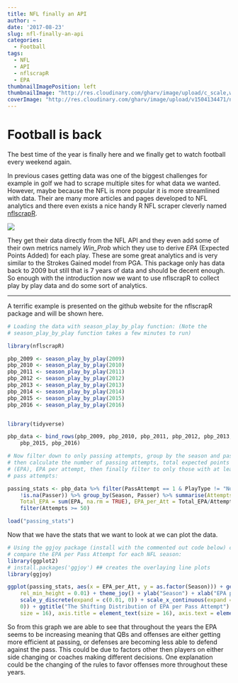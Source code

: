 ```yaml
---
title: NFL finally an API
author: ~
date: '2017-08-23'
slug: nfl-finally-an-api
categories:
  - Football
tags:
  - NFL
  - API
  - nflscrapR
  - EPA
thumbnailImagePosition: left
thumbnailImage: "http://res.cloudinary.com/gharv/image/upload/c_scale,w_600/v1504134471/nfl-analytics_ojgjhu.jpg"
coverImage: "http://res.cloudinary.com/gharv/image/upload/v1504134471/nfl-analytics_ojgjhu.jpg"
---
```


# Football is back  

The best time of the year is finally here and we finally get to watch football every weekend again. 

In previous cases getting data was one of the biggest challenges for example in golf we had to scrape multiple sites for what data we wanted. However, maybe because the NFL is more popular it is more streamlined with data. Their are many more articles and pages developed to NFL analytics and there even exists a nice handy R NFL scraper cleverly named [nflscrapR](https://github.com/maksimhorowitz/nflscrapR).  

![](http://res.cloudinary.com/gharv/image/upload/c_crop,g_xy_center,h_216,w_1000,x_501,y_255/v1504134471/nflscrapR_image_lr06vs.png)

They get their data directly from the NFL API and they even add some of their own metrics namely *Win_Prob* which they use to derive *EPA* (Expected Points Added) for each play. These are some great analytics and is very similar to the Strokes Gained model from PGA. This package only has data back to 2009 but still that is 7 years of data and should be decent enough. So enough with the introduction now we want to use nflscrapR to collect play by play data and do some sort of analytics.  

***

A terrific example is presented on the github website for the nflscrapR package and will be shown here.  


```r
# Loading the data with season_play_by_play function: (Note the
# season_play_by_play function takes a few minutes to run)

library(nflscrapR)

pbp_2009 <- season_play_by_play(2009)
pbp_2010 <- season_play_by_play(2010)
pbp_2011 <- season_play_by_play(2011)
pbp_2012 <- season_play_by_play(2012)
pbp_2013 <- season_play_by_play(2013)
pbp_2014 <- season_play_by_play(2014)
pbp_2015 <- season_play_by_play(2015)
pbp_2016 <- season_play_by_play(2016)


library(tidyverse)

pbp_data <- bind_rows(pbp_2009, pbp_2010, pbp_2011, pbp_2012, pbp_2013, pbp_2014, 
    pbp_2015, pbp_2016)

# Now filter down to only passing attempts, group by the season and passer,
# then calculate the number of passing attempts, total expected points added
# (EPA), EPA per attempt, then finally filter to only those with at least 50
# pass attempts:

passing_stats <- pbp_data %>% filter(PassAttempt == 1 & PlayType != "No Play" & 
    !is.na(Passer)) %>% group_by(Season, Passer) %>% summarise(Attempts = n(), 
    Total_EPA = sum(EPA, na.rm = TRUE), EPA_per_Att = Total_EPA/Attempts) %>% 
    filter(Attempts >= 50)
```

```r
load("passing_stats")
```

Now that we have the stats that we want to look at we can plot the data.  

```r
# Using the ggjoy package (install with the commented out code below) can
# compare the EPA per Pass Attempt for each NFL season:
library(ggplot2)
# install.packages('ggjoy') ## creates the overlaying line plots
library(ggjoy)

ggplot(passing_stats, aes(x = EPA_per_Att, y = as.factor(Season))) + geom_joy(scale = 3, 
    rel_min_height = 0.01) + theme_joy() + ylab("Season") + xlab("EPA per Pass Attempt") + 
    scale_y_discrete(expand = c(0.01, 0)) + scale_x_continuous(expand = c(0.01, 
    0)) + ggtitle("The Shifting Distribution of EPA per Pass Attempt") + theme(plot.title = element_text(hjust = 0.5, 
    size = 16), axis.title = element_text(size = 16), axis.text = element_text(size = 16))
```




So from this graph we are able to see that throughout the years the EPA seems to be increasing meaning that QBs and offenses are either getting more efficient at passing, or defenses are becoming less able to defend against the pass. This could be due to factors other then players on either side changing or coaches making different decisions. One explanation could be the changing of the rules to favor offenses more throughout these years.

